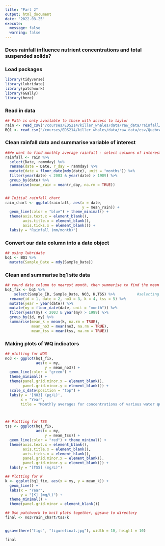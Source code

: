 ```yaml
---
title: "Part 2"
output: html_document
date: "2022-08-25"
execute:
  message: false
  warning: false
---
```


### Does rainfall influence nutrient concentrations and total suspended solids?

### Load packages
```r
library(tidyverse)
library(lubridate)
library(patchwork)
library(GGally)
library(here)

```

### Read in data

```r

## Path is only available to those with access to taylor
rain <- read_csv("/courses/EDS214/killer_whales/data/raw_data/rainfall/knb-lter-luq/rainfall_flux.csv", na = "-9999")
BQ1 <- read_csv("/courses/EDS214/killer_whales/data/raw_data/csv/QuebradaCuenca1-Bisley.csv", na = "-9999")
```

### Clean rainfall data and summarise variable of interest
```r

##We want to find monthly average rainfall - select columns of interest and summarise to calculate averages by month
rainfall <- rain %>% 
  select(Date, rammday) %>% 
  rename(date = Date, r_day = rammday) %>% 
  mutate(date = floor_date(mdy(date), unit = "months")) %>% 
  filter(year(date) < 2003 & year(date) > 1989) %>% 
  group_by(date) %>% 
  summarise(mean_rain = mean(r_day, na.rm = TRUE))


## Initial rainfall chart
rain_chart <- ggplot(rainfall, aes(x = date, 
                                   y = mean_rain)) + 
  geom_line(color = "blue") + theme_minimal() + 
  theme(axis.text.x = element_blank(),
        axis.title.x = element_blank(),
        axis.ticks.x = element_blank()) + 
  labs(y = "Rainfall (mm/month)") 
```

### Convert our date column into a date object
```r
## using lubridate 
bq1 <- BQ1 %>% 
  mutate(Sample_Date = mdy(Sample_Date))
```

### Clean and summarise bq1 site data
```r

## round date column to nearest month, then summarise to find the mean for k, no3, and TSS
bq1_fix <- bq1 %>% 
    select(Sample_ID, Sample_Date, NO3, K,TSS) %>%          #selecting pertinent columns and renaming by index
  rename(id = 1, date = 2, no3 = 3, k = 4, tss = 5) %>% 
  mutate(year = year(date)) %>%                       
  mutate(my = floor_date(date, unit = "month")) %>% 
  filter(year(my) < 2003 & year(my) > 1989) %>% 
  group_by(id, my) %>%
  summarise(mean_k = mean(k, na.rm = TRUE), 
            mean_no3 = mean(no3, na.rm = TRUE),
            mean_tss = mean(tss, na.rm = TRUE))  
```
### Making plots of WQ indicators
```r

## plotting for NO3
no3 <- ggplot(bq1_fix, 
              aes(x = my, 
                  y = mean_no3)) + 
  geom_line(color = "green") + 
  theme_minimal() + 
  theme(panel.grid.minor.x = element_blank(), 
        panel.grid.minor.y = element_blank()) + 
  scale_x_date(position = "top") + 
  labs(y = '[NO3] (μg/L)', 
       x = "Year",
       title = "Monthly averages for concentrations of various water quality indicators vs rainfall")



## Plotting for TSS
tss <- ggplot(bq1_fix, 
              aes(x = my, 
                  y = mean_tss)) + 
  geom_line(color = "red") + theme_minimal() + 
  theme(axis.text.x = element_blank(),
        axis.title.x = element_blank(),
        axis.ticks.x = element_blank(),
        panel.grid.minor.x = element_blank(),
        panel.grid.minor.y = element_blank()) + 
  labs(y = "[TSS] (mg/L)")

## Plotting for K
k <- ggplot(bq1_fix, aes(x = my, y = mean_k)) + 
  geom_line() + 
  labs(x = "Year", 
       y = "[K] (mg/L)") + 
  theme_minimal() + 
  theme(panel.grid.minor = element_blank())

## Use patchwork to knit plots together, ggsave to directory
final <- no3/rain_chart/tss/k 


ggsave(here("figs", "figurefinal.jpg"), width = 10, height = 10)

final
```

